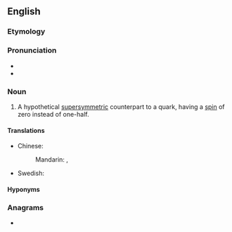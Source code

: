 ==English==

===Etymology===
{{prefix|en|s|quark}}

===Pronunciation===
* {{IPA|en|/skwɑːk/}}
* {{rhymes|en|ɑːk|s=1}}

===Noun===
{{en-noun}}

# {{lb|en|particle|nocat=1}} A hypothetical [[supersymmetric]] counterpart to a quark, having a [[spin]] of zero instead of one-half.

====Translations====
{{trans-top|hypothetical particle}}
* Chinese:
*: Mandarin: {{t|cmn|標量夸克}}, {{t|cmn|标量夸克|tr=biāoliàngkuākè}}
{{trans-mid}}
* Swedish: {{t|sv|skvark|c}}
{{trans-bottom}}

====Hyponyms====
{{col3|en
|sbottom squark
|scharm squark
|sdown squark
|sstrange squark
|stop squark
|sup squark
}}

===Anagrams===
* {{anagrams|en|a=akqrsu|quarks}}

{{c|en|Squarks}}